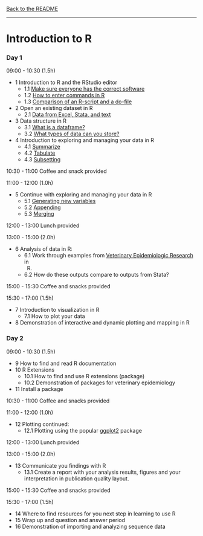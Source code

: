 [Back to the README](README.html)

---

# Introduction to R

### Day 1

09:00 - 10:30 (1.5h)

* 1 Introduction to R and the RStudio editor
    * 1.1 [Make sure everyone has the correct software](day1/lesson1/lesson1_1.html)
    * 1.2 [How to enter commands in R](day1/lesson1/lesson1_2.html)
    * 1.3 [Comparison of an R-script and a do-file](day1/lesson1/lesson1_3.html)
* 2 Open an existing dataset in R
    * 2.1 [Data from Excel, Stata, and text](day1/lesson2/lesson2_1.html)
* 3 Data structure in R
    * 3.1 [What is a dataframe?](day1/lesson3/lesson3_1.html)
    * 3.2 [What types of data can you store?](day1/lesson3/lesson3_2.html)
* 4 Introduction to exploring and managing your data in R
    * 4.1 [Summarize](day1/lesson4/lesson4_1.html)
	* 4.2 [Tabulate](day1/lesson4/lesson4_2.html)
	* 4.3 [Subsetting](day1/lesson4/lesson4_3.html)

10:30 - 11:00 Coffee and snack provided

11:00 - 12:00 (1.0h)

* 5 Continue with exploring and managing your data in R
	* 5.1 [Generating new variables](day1/lesson5/lesson5_1.html)
	* 5.2 [Appending](day1/lesson5/lesson5_2.html)
	* 5.3 [Merging](day1/lesson5/lesson5_3.html)

12:00 - 13:00 Lunch provided

13:00 - 15:00 (2.0h)

* 6 Analysis of data in R:
	* 6.1 Work through examples from
      [Veterinary Epidemiologic Research](http://www.upei.ca/ver/) in
      R.
    * 6.2 How do these outputs compare to outputs from Stata?

15:00 - 15:30 Coffee and snacks provided

15:30 - 17:00 (1.5h)

* 7 Introduction to visualization in R
    * 7.1 How to plot your data
* 8 Demonstration of interactive and dynamic plotting and mapping in R

### Day 2

09:00 - 10:30 (1.5h)

* 9 How to find and read R documentation
* 10 R Extensions
    * 10.1 How to find and use R extensions (package)
    * 10.2 Demonstration of packages for veterinary epidemiology
* 11 Install a package

10:30 - 11:00 Coffee and snacks provided

11:00 - 12:00 (1.0h)

* 12 Plotting continued:
	* 12.1 Plotting using the popular
      [ggplot2](http://docs.ggplot2.org/current/index.html) package

12:00 - 13:00 Lunch provided

13:00 - 15:00 (2.0h)

* 13 Communicate you findings with R
    * 13.1 Create a report with your analysis results, figures and your
      interpretation in publication quality layout.

15:00 - 15:30 Coffee and snacks provided

15:30 - 17:00 (1.5h)

* 14 Where to find resources for you next step in learning to use R
* 15 Wrap up and question and answer period
* 16 Demonstration of importing and analyzing sequence data
